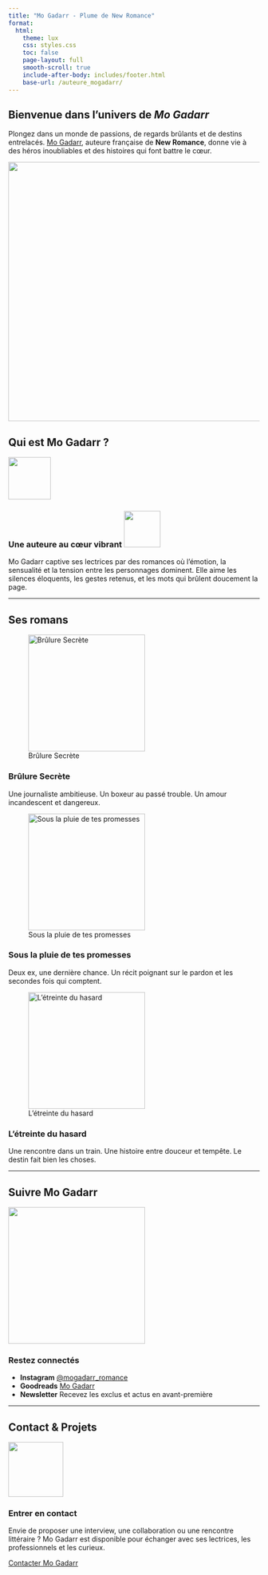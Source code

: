 ```yaml
---
title: "Mo Gadarr - Plume de New Romance"
format:
  html:
    theme: lux
    css: styles.css
    toc: false
    page-layout: full
    smooth-scroll: true
    include-after-body: includes/footer.html
    base-url: /auteure_mogadarr/
---
```


::: {.grid .mt-4 .mb-4 .align-items-center}
::: g-col-6
# Bienvenue dans l'univers de *Mo Gadarr*

Plongez dans un monde de passions, de regards brûlants et de destins entrelacés. [Mo Gadarr](https://booknode.com/auteur/mo-gadarr), auteure française de **New Romance**, donne vie à des héros inoubliables et des histoires qui font battre le cœur.
:::

::: {.g-col-6 .text-center}
![](images/Mogadarr.png){.rounded .shadow width="520"}
:::
:::

## Qui est Mo Gadarr ?

::: {#auteure-card .grid .card-grid .wider-cards columns="1"}
::: card
![](images/icon-heart.png){width="85"}

### Une auteure au cœur vibrant ![](images/icon-heart.png){width="73"}

Mo Gadarr captive ses lectrices par des romances où l’émotion, la sensualité et la tension entre les personnages dominent. Elle aime les silences éloquents, les gestes retenus, et les mots qui brûlent doucement la page.
:::
:::

------------------------------------------------------------------------

## Ses romans

::: {.grid .card-grid .wider-cards columns="3"}
::: card
![Brûlure Secrète](images/brulure_secrete.png){width="234"}

### Brûlure Secrète

Une journaliste ambitieuse. Un boxeur au passé trouble. Un amour incandescent et dangereux.
:::

::: card
![Sous la pluie de tes promesses](images/pluie_promesses.png){width="234"}

### Sous la pluie de tes promesses

Deux ex, une dernière chance. Un récit poignant sur le pardon et les secondes fois qui comptent.
:::

::: card
![L'étreinte du hasard](images/etreinte_hasard.png){width="234"}

### L'étreinte du hasard

Une rencontre dans un train. Une histoire entre douceur et tempête. Le destin fait bien les choses.
:::
:::

------------------------------------------------------------------------

## Suivre Mo Gadarr

::: {.grid .card-grid .wider-cards columns="1"}
::: card
![](images/contacts.png){width="274"}

### Restez connectés

::: list-group
-   **Instagram**   <a href="https://instagram.com/mogadarr_romance" class="social-link">@mogadarr_romance</a>
-   **Goodreads**   <a href="https://www.goodreads.com/author/list/17710808.Mo_Gadarr" class="social-link">Mo Gadarr</a>
-   **Newsletter**   Recevez les exclus et actus en avant-première
:::
:::
:::

------------------------------------------------------------------------

## Contact & Projets

::: {.grid .card-grid .wider-cards columns="1"}
::: card
![](images/icon-mail.png){width="110"}

### Entrer en contact

Envie de proposer une interview, une collaboration ou une rencontre littéraire ? Mo Gadarr est disponible pour échanger avec ses lectrices, les professionnels et les curieux.
:::
:::

::: center-button
<a href="mailto:mogadarr@gmail.com" class="button">Contacter Mo Gadarr</a>
:::